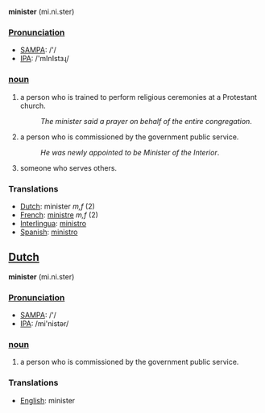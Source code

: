 '''minister''' (mi.ni.ster)

===[[Pronunciation]]===
*[[w:SAMPA|SAMPA]]: /'/
*[[w:IPA|IPA]]: /'mInIstɜɻ/

=== [[noun]] ===
#a person who is trained to perform religious ceremonies at a Protestant church.
#:''The minister said a prayer on behalf of the entire congregation''.
#a person who is commissioned by the government public service.
#:''He was newly appointed to be Minister of the Interior''.
#someone who serves others.

=== Translations ===
*[[Dutch]]: minister ''m,f'' (2)
*[[French]]: [[ministre]] ''m,f'' (2)
*[[Interlingua]]: [[ministro]]
*[[Spanish]]: [[ministro]]

==[[Dutch]]==

'''minister''' (mi.ni.ster)

===[[Pronunciation]]===
*[[w:SAMPA|SAMPA]]: /'/
*[[w:IPA|IPA]]: /mi'nistər/

=== [[noun]] ===
#a person who is commissioned by the government public service.

=== Translations ===
*[[English]]: minister